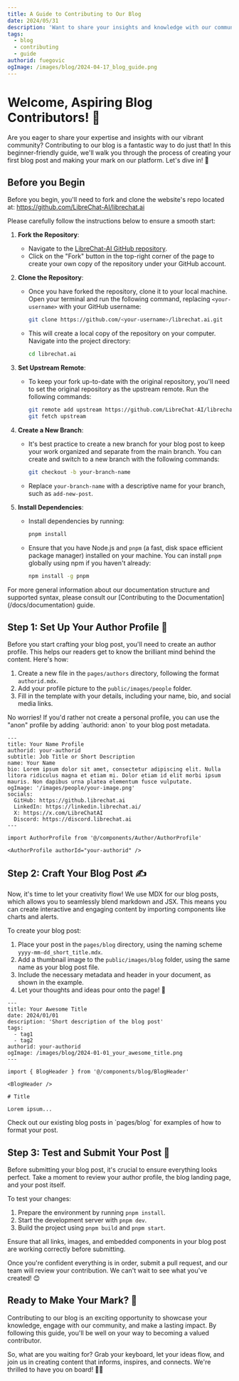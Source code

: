 ```yaml
---
title: A Guide to Contributing to Our Blog
date: 2024/05/31
description: 'Want to share your insights and knowledge with our community? Learn how to contribute to our blog with this step-by-step guide!'
tags:
  - blog
  - contributing
  - guide
authorid: fuegovic
ogImage: /images/blog/2024-04-17_blog_guide.png
---
```



<BlogHeader />

# Welcome, Aspiring Blog Contributors! 🙌

Are you eager to share your expertise and insights with our vibrant community? Contributing to our blog is a fantastic way to do just that! In this beginner-friendly guide, we'll walk you through the process of creating your first blog post and making your mark on our platform. Let's dive in! 🌟

## Before you Begin

Before you begin, you'll need to fork and clone the website's repo located at: https://github.com/LibreChat-AI/librechat.ai

<Callout type="note" title="Detailed instructions" collapsible>

Please carefully follow the instructions below to ensure a smooth start:

1. **Fork the Repository**:
   - Navigate to the [LibreChat-AI GitHub repository](https://github.com/LibreChat-AI/librechat.ai).
   - Click on the "Fork" button in the top-right corner of the page to create your own copy of the repository under your GitHub account.

2. **Clone the Repository**:
   - Once you have forked the repository, clone it to your local machine. Open your terminal and run the following command, replacing `<your-username>` with your GitHub username:
     ```sh
     git clone https://github.com/<your-username>/librechat.ai.git
     ```
   - This will create a local copy of the repository on your computer. Navigate into the project directory:
     ```sh
     cd librechat.ai
     ```

3. **Set Upstream Remote**:
   - To keep your fork up-to-date with the original repository, you'll need to set the original repository as the upstream remote. Run the following commands:
     ```sh
     git remote add upstream https://github.com/LibreChat-AI/librechat.ai.git
     git fetch upstream
     ```

4. **Create a New Branch**:
   - It's best practice to create a new branch for your blog post to keep your work organized and separate from the main branch. You can create and switch to a new branch with the following commands:
     ```sh
     git checkout -b your-branch-name
     ```
   - Replace `your-branch-name` with a descriptive name for your branch, such as `add-new-post`.

5. **Install Dependencies**:
   - Install dependencies by running:
     ```sh
     pnpm install
     ```
   - Ensure that you have Node.js and `pnpm` (a fast, disk space efficient package manager) installed on your machine. You can install `pnpm` globally using npm if you haven't already:
     ```sh
     npm install -g pnpm
     ```

</Callout>

<Callout type="tip" title="Resources">
  For more general information about our documentation structure and supported syntax, please
  consult our [Contributing to the Documentation](/docs/documentation) guide.
</Callout>

## Step 1: Set Up Your Author Profile 👤

Before you start crafting your blog post, you'll need to create an author profile. This helps our readers get to know the brilliant mind behind the content. Here's how:

1. Create a new file in the `pages/authors` directory, following the format `authorid.mdx`.
2. Add your profile picture to the `public/images/people` folder.
3. Fill in the template with your details, including your name, bio, and social media links.

<Callout title="Prefer to Stay Anonymous?">
  No worries! If you'd rather not create a personal profile, you can use the "anon" profile by
  adding `authorid: anon` to your blog post metadata.
</Callout>

```mdx filename="authorid.mdx"
---
title: Your Name Profile
authorid: your-authorid
subtitle: Job Title or Short Description
name: Your Name
bio: Lorem ipsum dolor sit amet, consectetur adipiscing elit. Nulla litora ridiculus magna et etiam mi. Dolor etiam id elit morbi ipsum mauris. Non dapibus urna platea elementum fusce vulputate.
ogImage: '/images/people/your-image.png'
socials:
  GitHub: https://github.librechat.ai
  LinkedIn: https://linkedin.librechat.ai/
  X: https://x.com/LibreChatAI
  Discord: https://discord.librechat.ai
---

import AuthorProfile from '@/components/Author/AuthorProfile'

<AuthorProfile authorId="your-authorid" />
```

## Step 2: Craft Your Blog Post ✍️

Now, it's time to let your creativity flow! We use MDX for our blog posts, which allows you to seamlessly blend markdown and JSX. This means you can create interactive and engaging content by importing components like charts and alerts.

To create your blog post:

1. Place your post in the `pages/blog` directory, using the naming scheme `yyyy-mm-dd_short_title.mdx`.
2. Add a thumbnail image to the `public/images/blog` folder, using the same name as your blog post file.
3. Include the necessary metadata and header in your document, as shown in the example.
4. Let your thoughts and ideas pour onto the page! 🎉

```mdx filename="metadata and header"
---
title: Your Awesome Title
date: 2024/01/01
description: 'Short description of the blog post'
tags:
  - tag1
  - tag2
authorid: your-authorid
ogImage: /images/blog/2024-01-01_your_awesome_title.png
---

import { BlogHeader } from '@/components/blog/BlogHeader'

<BlogHeader />

# Title

Lorem ipsum...
```

<Callout title="Need Inspiration?">
  Check out our existing blog posts in `pages/blog` for examples of how to format your post.
</Callout>

## Step 3: Test and Submit Your Post 🚀

Before submitting your blog post, it's crucial to ensure everything looks perfect. Take a moment to review your author profile, the blog landing page, and your post itself.

To test your changes:

1. Prepare the environment by running `pnpm install`.
2. Start the development server with `pnpm dev`.
3. Build the project using `pnpm build` and `pnpm start`.

<Callout type="note" title="Testing">
  Ensure that all links, images, and embedded components in your blog post are working correctly
  before submitting.
</Callout>

Once you're confident everything is in order, submit a pull request, and our team will review your contribution. We can't wait to see what you've created! 😊

## Ready to Make Your Mark? 🎨

Contributing to our blog is an exciting opportunity to showcase your knowledge, engage with our community, and make a lasting impact. By following this guide, you'll be well on your way to becoming a valued contributor.

So, what are you waiting for? Grab your keyboard, let your ideas flow, and join us in creating content that informs, inspires, and connects. We're thrilled to have you on board! 🚀✨
